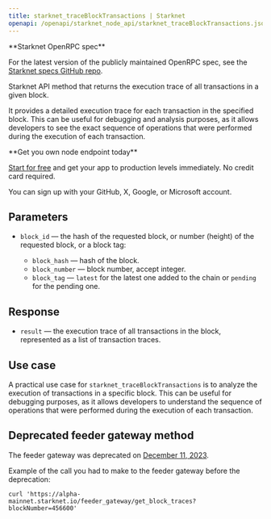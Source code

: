 ---
title: starknet_traceBlockTransactions | Starknet
openapi: /openapi/starknet_node_api/starknet_traceBlockTransactions.json POST /365cf697a3ad6d950b4c4a911e2e4f4d
---

<Note>
**Starknet OpenRPC spec**

For the latest version of the publicly maintained OpenRPC spec, see the [Starknet specs GitHub repo](https://github.com/starkware-libs/starknet-specs).
</Note>


Starknet API method that returns the execution trace of all transactions in a given block.

It provides a detailed execution trace for each transaction in the specified block. This can be useful for debugging and analysis purposes, as it allows developers to see the exact sequence of operations that were performed during the execution of each transaction.

<Check>
**Get you own node endpoint today**

[Start for free](https://console.chainstack.com/) and get your app to production levels immediately. No credit card required.

You can sign up with your GitHub, X, Google, or Microsoft account.
</Check>


## Parameters

* `block_id` — the hash of the requested block, or number (height) of the requested block, or a block tag:

  + `block_hash` — hash of the block.
  + `block_number` — block number, accept integer.
  + `block_tag` — `latest` for the latest one added to the chain or `pending` for the pending one.

## Response

* `result` — the execution trace of all transactions in the block, represented as a list of transaction traces.

## Use case

A practical use case for `starknet_traceBlockTransactions` is to analyze the execution of transactions in a specific block. This can be useful for debugging purposes, as it allows developers to understand the sequence of operations that were performed during the execution of each transaction.

## Deprecated feeder gateway method

The feeder gateway was deprecated on [December 11, 2023](https://community.starknet.io/t/feeder-gateway-deprecation/100233).

Example of the call you had to make to the feeder gateway before the deprecation:

```Text Shell
curl 'https://alpha-mainnet.starknet.io/feeder_gateway/get_block_traces?blockNumber=456600'
```
